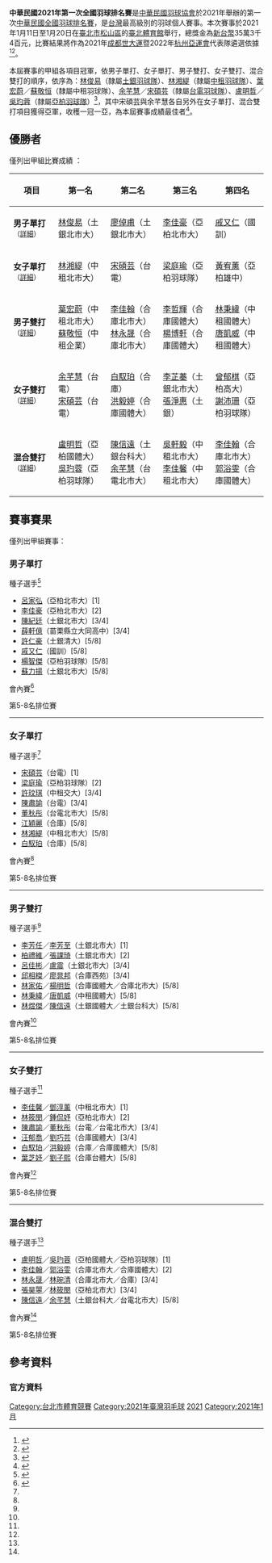 {{noteTA|G1=Badminton}}
{{infobox badminton event
|name           = 中華民國2021年第一次全國羽球排名賽
|image          = 
|size           = 
|caption        = 
|dates          = 2021年1月11日－1月20日
|number_edition = 
|level          = 
|prize_money    = NT$ 353,400
|location       = {{ROC}}[[臺北市|臺北市]][[松山區_(臺灣)|松山區]]
|venue          = [[臺北體育館|臺北體育館]]
|MS             = [[林俊易|林俊易]]
|WS             = [[林湘緹|林湘緹]]
|MD1            = [[葉宏蔚|葉宏蔚]]
|MD2            = [[蘇敬恒_(羽毛球運動員)|蘇敬恒]]
|WD1            = [[余芊慧|余芊慧]]
|WD2            = [[宋碩芸|宋碩芸]]
|XD1            = [[盧明哲|盧明哲]]
|XD2            = [[吳玓蓉|吳玓蓉]]
|previous       = 中華民國109年第2次全國羽球排名賽
|next           = 中華民國110年第2次全國羽球排名賽
}}
'''中華民國2021年第一次全國羽球排名賽'''是[[中華民國羽球協會|中華民國羽球協會]]於2021年舉辦的第一次[[中華民國全國羽球排名賽|中華民國全國羽球排名賽]]，是[[台灣|台灣]]最高級別的羽球個人賽事。本次賽事於2021年1月11日至1月20日在[[臺北市|臺北市]][[松山區_(臺灣)|松山區]]的[[臺北體育館|臺北體育館]]舉行，總獎金為[[新台幣|新台幣]]35萬3千4百元，比賽結果將作為2021年[[成都世大運|成都世大運]]暨2022年[[杭州亞運會|杭州亞運會]]代表隊遴選依據<ref group="官方" name="regulation">{{Cite web|title=2021年第一次全國羽球排名賽競賽規程|url=http://www.ctb.org.tw/upload/files/02_20217年第一次全國羽球排名賽-競賽規程_1229修正(1).doc|publisher=中華民國羽球協會|format=DOC|date=2020-12-29|accessdate=2021-01-07|language=zh|archiveurl=https://web.archive.org/web/20210107145405/http://www.ctb.org.tw/upload/files/02_2021%E5%B9%B4%E7%AC%AC%E4%B8%80%E6%AC%A1%E5%85%A8%E5%9C%8B%E7%BE%BD%E7%90%83%E6%8E%92%E5%90%8D%E8%B3%BD-%E7%AB%B6%E8%B3%BD%E8%A6%8F%E7%A8%8B_1229%E4%BF%AE%E6%AD%A3%281%29.doc|archivedate=2021-01-07|deadurl=no}}</ref><ref>{{cite news|title=羽球／全國排名賽今日開戰　防疫不開放進場|url=https://www.nownews.com/news/5161589|newspaper=[[NOWnews今日新聞|NOWnews今日新聞]]|date=2021-01-11|accessdate=2021-01-12|language=zh|archive-date=2021-01-27|archive-url=https://web.archive.org/web/20210127063311/https://www.nownews.com/news/5161589|dead-url=no}}</ref>。

本屆賽事的甲組各項目冠軍，依男子單打、女子單打、男子雙打、女子雙打、混合雙打的順序，依序為：[[林俊易|林俊易]]（隸屬[[土銀羽球隊|土銀羽球隊]]）、[[林湘緹|林湘緹]]（隸屬[[中租羽球隊|中租羽球隊]]）、[[葉宏蔚|葉宏蔚]]／[[蘇敬恒_(羽毛球運動員)|蘇敬恒]]（隸屬中租羽球隊）、[[余芊慧|余芊慧]]／[[宋碩芸|宋碩芸]]（隸屬[[台電羽球隊|台電羽球隊]]）、[[盧明哲|盧明哲]]／[[吳玓蓉|吳玓蓉]]（隸屬[[亞柏羽球隊|亞柏羽球隊]]）<ref>{{cite news|title=羽球 》與齊麟說好一起奪冠 「蘇葉配」搭檔三週奪排名賽男雙冠軍|url=https://tw.sports.yahoo.com/news/羽球-與齊麟說好一起奪冠-蘇葉配搭檔三週奪排名賽男雙冠軍-130924269.html|publisher=達克運動|website=[[Yahoo奇摩新聞|Yahoo奇摩新聞]]|date=2021-01-17|accessdate=2021-01-17|language=zh|archive-date=2021-01-17|archive-url=https://web.archive.org/web/20210117142012/https://tw.sports.yahoo.com/news/%E7%BE%BD%E7%90%83-%E8%88%87%E9%BD%8A%E9%BA%9F%E8%AA%AA%E5%A5%BD%E4%B8%80%E8%B5%B7%E5%A5%AA%E5%86%A0-%E8%98%87%E8%91%89%E9%85%8D%E6%90%AD%E6%AA%94%E4%B8%89%E9%80%B1%E5%A5%AA%E6%8E%92%E5%90%8D%E8%B3%BD%E7%94%B7%E9%9B%99%E5%86%A0%E8%BB%8D-130924269.html|dead-url=no}}</ref>，其中宋碩芸與余芊慧各自另外在女子單打、混合雙打項目獲得亞軍，收穫一冠一亞，為本屆賽事成績最佳者<ref>{{cite news|title=羽球》台電宋碩芸／余芊慧生涯首搭　排名賽意外女甲雙封后|url=https://www.ltsports.com.tw/article/143244|newspaper=[[麗台運動報|麗台運動報]]|date=2021-01-18|accessdate=2021-01-21|language=zh|archive-date=2021-01-21|archive-url=https://web.archive.org/web/20210121014044/https://www.ltsports.com.tw/article/143244|dead-url=no}}</ref>。

== 優勝者 ==
僅列出甲組比賽成績<!-- <ref name="results">{{zh-tw}}{{cite web|title=|url=|publisher=中華民國羽球協會|date=}}</ref> -->：
{| class=wikitable style="font-size:small"
!width="150"|項目
!width="180"|第一名
!width="180"|第二名
!width="180"|第三名
!width="180"|第四名
|-
| '''男子單打'''<small>（[[#男子單打|詳細]]）</small>
|[[林俊易|林俊易]]（土銀北市大）
|[[廖倬甫|廖倬甫]]（土銀北市大）
|[[李佳豪|李佳豪]]（亞柏北市大）
|[[戚又仁|戚又仁]]（國訓）
|-
| '''女子單打'''<small>（[[#女子單打|詳細]]）</small>
|[[林湘緹|林湘緹]]（中租北市大）
|[[宋碩芸|宋碩芸]]（台電）
|[[梁庭瑜|梁庭瑜]]（亞柏羽球隊）
|[[黃宥薰|黃宥薰]]（亞柏雄中）
|-
| '''男子雙打'''<small>（[[#男子雙打|詳細]]）</small>
|[[葉宏蔚|葉宏蔚]]（中租北市大）<br>[[蘇敬恒_(羽毛球運動員)|蘇敬恒]]（中租企業）
|[[李佳翰|李佳翰]]（合庫北市大）<br>[[林永晟|林永晟]]（合庫北市大）
|[[李哲輝|李哲輝]]（合庫國體大）<br>[[楊博軒|楊博軒]]（合庫國體大）
|[[林秉緯|林秉緯]]（中租國體大）<br>[[唐凱威|唐凱威]]（中租國體大）
|-
| '''女子雙打'''<small>（[[#女子雙打|詳細]]）</small>
|[[余芊慧|余芊慧]]（台電）<br>[[宋碩芸|宋碩芸]]（台電）
|[[白馭珀|白馭珀]]（合庫）<br>[[洪毅婷|洪毅婷]]（合庫國體大）
|[[李芷蓁|李芷蓁]]（土銀北市大）<br>[[張淨惠|張淨惠]]（土銀）
|[[曾郁棋|曾郁棋]]（亞柏高大）<br>[[謝沛珊|謝沛珊]]（亞柏羽球隊）
|-
| '''混合雙打'''<small>（[[#混合雙打|詳細]]）</small>
|[[盧明哲|盧明哲]]（亞柏國體大）<br>[[吳玓蓉|吳玓蓉]]（亞柏羽球隊）
|[[陳信遠|陳信遠]]（土銀台科大）<br>[[余芊慧|余芊慧]]（台電北市大）
|[[吳軒毅|吳軒毅]]（中租北市大）<br>[[李佳馨|李佳馨]]（中租北市大）
|[[李佳翰|李佳翰]]（合庫北市大）<br>[[郭浴雯|郭浴雯]]（合庫國體大）
|}

== 賽事賽果 ==
僅列出甲組賽事：
=== 男子單打 ===
;種子選手<ref group="官方" name="Draw">{{Cite web|title=2021年第一次全國羽球排名賽賽程公告|url=http://www.ctb.org.tw/upload/files/2021年第一次全國羽球排名賽_賽程表_抽籤公告版(1).xlsx|date=2020-12-24|accessdate=2021-01-07|format=XLSX|publisher=中華民國羽球協會|language=zh|archiveurl=https://web.archive.org/web/20210107150718/http://www.ctb.org.tw/upload/files/2021%E5%B9%B4%E7%AC%AC%E4%B8%80%E6%AC%A1%E5%85%A8%E5%9C%8B%E7%BE%BD%E7%90%83%E6%8E%92%E5%90%8D%E8%B3%BD_%E8%B3%BD%E7%A8%8B%E8%A1%A8_%E6%8A%BD%E7%B1%A4%E5%85%AC%E5%91%8A%E7%89%88%281%29.xlsx|archivedate=2021-01-07|deadurl=no}}</ref>
{{colbegin}}
* [[呂家弘|呂家弘]]（亞柏北市大）[1]
* [[李佳豪|李佳豪]]（亞柏北市大）[2]
* [[陳紀廷|陳紀廷]]（土銀北市大）[3/4]
* [[薛軒億|薛軒億]]（苗栗縣立大同高中）[3/4]
* [[許仁豪|許仁豪]]（土銀清大）[5/8]
* [[戚又仁|戚又仁]]（國訓）[5/8]
* [[楊智傑|楊智傑]]（亞柏羽球隊）[5/8]
* [[蘇力揚|蘇力揚]]（土銀北市大）[5/8]
{{colend}}

;會內賽<ref group="官方" name="result">{{cite web|title=2021年第一次全國羽球排名賽成績紀錄|url=http://www.ctb.org.tw/upload/files/2021年第一次全國羽球排名賽_賽程表_成績紀錄_0120.xlsx|publisher=中華民國羽球協會|date=2021-01-20|accessdate=2020-01-21|language=zh|archive-date=2021-01-21|archive-url=https://web.archive.org/web/20210121014436/http://www.ctb.org.tw/upload/files/2021%E5%B9%B4%E7%AC%AC%E4%B8%80%E6%AC%A1%E5%85%A8%E5%9C%8B%E7%BE%BD%E7%90%83%E6%8E%92%E5%90%8D%E8%B3%BD_%E8%B3%BD%E7%A8%8B%E8%A1%A8_%E6%88%90%E7%B8%BE%E7%B4%80%E9%8C%84_0120.xlsx|dead-url=no}}</ref>
{{16TeamBracket-Compact-Tennis3-with 3rd
| team-width=150
| score-width=10
| RD1=首輪
| RD2=次圈
| RD3=準決賽
| RD4=決賽

| RD1-seed01=1
| RD1-team01=[[呂家弘|呂家弘]]<br>（亞柏北市大）
| RD1-score01-1=18
| RD1-score01-2=17
| RD1-score01-3=
| RD1-seed02=Q1
| RD1-team02='''[[劉韋奇|劉韋奇]]'''<br>（亞柏羽球隊）
| RD1-score02-1='''21
| RD1-score02-2='''21
| RD1-score02-3=

| RD1-seed03=5/8
| RD1-team03=[[許仁豪|許仁豪]]<br>（土銀清大）
| RD1-score03-1=11
| RD1-score03-2='''22
| RD1-score03-3=7
| RD1-seed04=Q2
| RD1-team04='''[[林俊易|林俊易]]'''<br>（土銀北市大）
| RD1-score04-1='''21
| RD1-score04-2=20
| RD1-score04-3='''21

| RD1-seed05=3/4
| RD1-team05=[[陳紀廷|陳紀廷]]（{{abbr|退|棄權}}）<br>（土銀北市大）
| RD1-score05-1=
| RD1-score05-2=
| RD1-score05-3=
| RD1-seed06=Q3
| RD1-team06='''[[林祐賢|林祐賢]]'''<br>（土銀德明）
| RD1-score06-1=
| RD1-score06-2=
| RD1-score06-3=

| RD1-seed07=5/8
| RD1-team07='''[[戚又仁|戚又仁]]'''<br>（國訓）
| RD1-score07-1='''21
| RD1-score07-2='''21
| RD1-score07-3=
| RD1-seed08=Q4
| RD1-team08=[[郭冠麟|郭冠麟]]<br>（亞柏雄中）
| RD1-score08-1=13
| RD1-score08-2=18
| RD1-score08-3=

| RD1-seed09=Q5
| RD1-team09=[[黃品銜|黃品銜]]<br>（合庫國體大）
| RD1-score09-1='''21
| RD1-score09-2=16
| RD1-score09-3=18
| RD1-seed10=5/8
| RD1-team10='''[[楊智傑|楊智傑]]'''<br>（亞柏羽球隊）
| RD1-score10-1=7
| RD1-score10-2='''21
| RD1-score10-3='''21

| RD1-seed11=Q6
| RD1-team11='''[[廖倬甫|廖倬甫]]'''<br>（土銀北市大）
| RD1-score11-1='''21
| RD1-score11-2='''21
| RD1-score11-3=
| RD1-seed12=3/4
| RD1-team12=[[薛軒億|薛軒億]]<br>（苗栗縣立大同高中）
| RD1-score12-1=17
| RD1-score12-2=19
| RD1-score12-3=

| RD1-seed13=Q7
| RD1-team13=[[陳彥準|陳彥準]]<br>（北市大）
| RD1-score13-1='''21
| RD1-score13-2=8
| RD1-score13-3=18
| RD1-seed14=5/8
| RD1-team14='''[[蘇力揚|蘇力揚]]'''<br>（土銀北市大）
| RD1-score14-1=19
| RD1-score14-2='''21
| RD1-score14-3='''21

| RD1-seed15=Q8
| RD1-team15=[[黃郁豈|黃郁豈]]<br>（合庫松高）
| RD1-score15-1=17
| RD1-score15-2=19
| RD1-score15-3=
| RD1-seed16=2
| RD1-team16='''[[李佳豪|李佳豪]]'''<br>（亞柏北市大）
| RD1-score16-1='''21
| RD1-score16-2='''21
| RD1-score16-3=

| RD2-seed01=Q1
| RD2-team01=劉韋奇<br>（亞柏羽球隊）
| RD2-score01-1=14
| RD2-score01-2='''21
| RD2-score01-3=13
| RD2-seed02=Q2
| RD2-team02='''林俊易'''<br>（土銀北市大）
| RD2-score02-1='''21
| RD2-score02-2=19
| RD2-score02-3='''21

| RD2-seed03=Q3
| RD2-team03=林祐賢<br>（土銀德明）
| RD2-score03-1=16
| RD2-score03-2=2
| RD2-score03-3=
| RD2-seed04=5/8
| RD2-team04='''戚又仁'''<br>（國訓）
| RD2-score04-1='''21
| RD2-score04-2='''21
| RD2-score04-3=

| RD2-seed05=5/8
| RD2-team05=楊智傑<br>（亞柏羽球隊）
| RD2-score05-1=12
| RD2-score05-2='''21
| RD2-score05-3=14
| RD2-seed06=Q6
| RD2-team06='''廖倬甫'''<br>（土銀北市大）
| RD2-score06-1=''21
| RD2-score06-2=13
| RD2-score06-3='''21

| RD2-seed07=5/8
| RD2-team07=蘇力揚<br>（土銀北市大）
| RD2-score07-1=14
| RD2-score07-2=17
| RD2-score07-3=
| RD2-seed08=2
| RD2-team08='''李佳豪'''<br>（亞柏北市大）
| RD2-score08-1='''21
| RD2-score08-2='''21
| RD2-score08-3=

| RD3-seed01=Q2
| RD3-team01='''林俊易'''<br>（土銀北市大）
| RD3-score01-1='''21
| RD3-score01-2='''21
| RD3-score01-3=
| RD3-seed02=5/8
| RD3-team02=戚又仁<br>（國訓）
| RD3-score02-1=13
| RD3-score02-2=16
| RD3-score02-3=

| RD3-seed03=Q6
| RD3-team03='''廖倬甫'''<br>（土銀北市大）
| RD3-score03-1=12
| RD3-score03-2='''21
| RD3-score03-3='''21
| RD3-seed04=2
| RD3-team04=李佳豪<br>（亞柏北市大）
| RD3-score04-1='''21
| RD3-score04-2=17
| RD3-score04-3=12

| RD4-seed01=Q2
| RD4-team01='''林俊易'''<br>（土銀北市大）
| RD4-score01-1=15
| RD4-score01-2='''21
| RD4-score01-3='''21
| RD4-seed02=Q6
| RD4-team02=廖倬甫<br>（土銀北市大）
| RD4-score02-1='''21
| RD4-score02-2=18
| RD4-score02-3=18

| RD4-seed03=5/8
| RD4-team03=戚又仁<br>（國訓）
| RD4-score03-1=17
| RD4-score03-2=19
| RD4-score03-3=
| RD4-seed04=2
| RD4-team04='''李佳豪'''<br>（亞柏北市大）
| RD4-score04-1='''21
| RD4-score04-2='''21
| RD4-score04-3=
}}

;第5-8名排位賽
{{4TeamBracket-Tennis3-with third
| team-width=150
| score-width=10
| RD1='''第5-8名
| RD2='''第5-6名
| 3rd='''第7-8名

| RD1-seed1=Q1
| RD1-team1='''[[劉韋奇|劉韋奇]]'''<br>（亞柏羽球隊）
| RD1-score1-1='''21
| RD1-score1-2='''22
| RD1-score1-3=
| RD1-seed2=Q3
| RD1-team2=[[林祐賢|林祐賢]]<br>（土銀德明）
| RD1-score2-1=19
| RD1-score2-2=20
| RD1-score2-3=

| RD1-seed3=5/8
| RD1-team3=[[楊智傑|楊智傑]]<br>（亞柏羽球隊）
| RD1-score3-1=15
| RD1-score3-2=22
| RD1-score3-3=
| RD1-seed4=5/8
| RD1-team4='''[[蘇力揚|蘇力揚]]'''<br>（土銀北市大）
| RD1-score4-1='''21
| RD1-score4-2='''24
| RD1-score4-3=

| RD2-seed1=Q1
| RD2-team1=劉韋奇<br>（亞柏羽球隊）
| RD2-score1-1=16
| RD2-score1-2='''21
| RD2-score1-3=11
| RD2-seed2=5/8
| RD2-team2='''蘇力揚'''<br>（土銀北市大）
| RD2-score2-1='''21
| RD2-score2-2=19
| RD2-score2-3='''21

| 3rd-seed1=Q3
| 3rd-team1=林祐賢（{{abbr|退|棄權}}）<br>（土銀德明）
| 3rd-score1-1=
| 3rd-score1-2=
| 3rd-score1-3=
| 3rd-seed2=5/8
| 3rd-team2='''楊智傑'''<br>（亞柏羽球隊）
| 3rd-score2-1=
| 3rd-score2-2=
| 3rd-score2-3=
}}
----

=== 女子單打 ===
;種子選手<ref group="官方" name="Draw"/>
{{colbegin}}
* [[宋碩芸|宋碩芸]]（台電）[1]
* [[梁庭瑜|梁庭瑜]]（亞柏羽球隊）[2]
* [[許玟琪|許玟琪]]（中租交大）[3/4]
* [[陳肅諭|陳肅諭]]（台電）[3/4]
* [[董秋彤|董秋彤]]（台電北市大）[5/8]
* [[江穎麗|江穎麗]]（合庫）[5/8]
* [[林湘緹|林湘緹]]（中租北市大）[5/8]
* [[白馭珀|白馭珀]]（合庫）[5/8]
{{colend}}

;會內賽<ref group="官方" name="result"/>
{{16TeamBracket-Compact-Tennis3-with 3rd
| team-width=150
| score-width=10
| RD1=首輪
| RD2=次圈
| RD3=準決賽
| RD4=決賽

| RD1-seed01=1
| RD1-team01='''[[宋碩芸|宋碩芸]]'''<br>（台電）
| RD1-score01-1='''21
| RD1-score01-2='''21
| RD1-score01-3=
| RD1-seed02=Q1
| RD1-team02=[[黃瀞平|黃瀞平]]<br>（中租大同）
| RD1-score02-1=12
| RD1-score02-2=12
| RD1-score02-3=

| RD1-seed03=5/8
| RD1-team03='''[[董秋彤|董秋彤]]'''<br>（台電北市大）
| RD1-score03-1='''21
| RD1-score03-2='''21
| RD1-score03-3=
| RD1-seed04=Q2
| RD1-team04=[[林盈君|林盈君]]<br>（合庫台師大）
| RD1-score04-1=17
| RD1-score04-2=16
| RD1-score04-3=

| RD1-seed05=3/4
| RD1-team05=[[許玟琪|許玟琪]]<br>（中租交大）
| RD1-score05-1=10
| RD1-score05-2=6
| RD1-score05-3=
| RD1-seed06=Q3
| RD1-team06='''[[黃宥薰|黃宥薰]]'''<br>（亞柏雄中）
| RD1-score06-1='''21
| RD1-score06-2='''21
| RD1-score06-3=

| RD1-seed07=5/8
| RD1-team07=[[江穎麗|江穎麗]]<br>（合庫）
| RD1-score07-1=17
| RD1-score07-2='''21
| RD1-score07-3=11
| RD1-seed08=Q4
| RD1-team08='''[[林思雲|林思雲]]'''<br>（亞柏高大）
| RD1-score08-1='''21
| RD1-score08-2=18
| RD1-score08-3='''21

| RD1-seed09=Q5
| RD1-team09=[[蔡欣蓓|蔡欣蓓]]<br>（亞柏北市大）
| RD1-score09-1=5
| RD1-score09-2=19
| RD1-score09-3=
| RD1-seed10=5/8
| RD1-team10='''[[林湘緹|林湘緹]]'''<br>（中租北市大）
| RD1-score10-1='''21
| RD1-score10-2='''21
| RD1-score10-3=

| RD1-seed11=Q6
| RD1-team11=[[楊育綺|楊育綺]]<br>（亞柏北市大）
| RD1-score11-1='''21
| RD1-score11-2=19
| RD1-score11-3='''21
| RD1-seed12=3/4
| RD1-team12=[[陳肅諭|陳肅諭]]<br>（台電）
| RD1-score12-1=18
| RD1-score12-2='''21
| RD1-score12-3=14

| RD1-seed13=Q7
| RD1-team13='''[[洪恩慈|洪恩慈]]'''<br>（亞柏北市大）
| RD1-score13-1='''21
| RD1-score13-2='''21
| RD1-score13-3=
| RD1-seed14=5/8
| RD1-team14=[[白馭珀|白馭珀]]<br>（合庫）
| RD1-score14-1=16
| RD1-score14-2=13
| RD1-score14-3=

| RD1-seed15=Q8
| RD1-team15=[[彭莉庭|彭莉庭]]<br>（台電）
| RD1-score15-1=11
| RD1-score15-2='''21
| RD1-score15-3=15
| RD1-seed16=2
| RD1-team16='''[[梁庭瑜|梁庭瑜]]'''<br>（亞柏羽球隊）
| RD1-score16-1='''21
| RD1-score16-2=17
| RD1-score16-3='''21

| RD2-seed01=1
| RD2-team01='''宋碩芸'''<br>（台電）
| RD2-score01-1='''21
| RD2-score01-2='''21
| RD2-score01-3=
| RD2-seed02=5/8
| RD2-team02=董秋彤<br>（台電北市大）
| RD2-score02-1=14
| RD2-score02-2=17
| RD2-score02-3=

| RD2-seed03=Q3
| RD2-team03='''黃宥薰'''<br>（亞柏雄中）
| RD2-score03-1='''21
| RD2-score03-2='''21
| RD2-score03-3=
| RD2-seed04=Q4
| RD2-team04=林思雲<br>（亞柏高大）
| RD2-score04-1=10
| RD2-score04-2=19
| RD2-score04-3=

| RD2-seed05=5/8
| RD2-team05='''林湘緹'''<br>（中租北市大）
| RD2-score05-1='''21
| RD2-score05-2='''21
| RD2-score05-3=
| RD2-seed06=Q6
| RD2-team06=楊育綺<br>（亞柏北市大）
| RD2-score06-1=11
| RD2-score06-2=16
| RD2-score06-3=

| RD2-seed07=Q7
| RD2-team07=洪恩慈<br>（亞柏北市大）
| RD2-score07-1='''21
| RD2-score07-2=18
| RD2-score07-3=22
| RD2-seed08=2
| RD2-team08='''梁庭瑜'''<br>（亞柏羽球隊）
| RD2-score08-1=16
| RD2-score08-2='''21
| RD2-score08-3='''24

| RD3-seed01=1
| RD3-team01='''宋碩芸'''<br>（台電）
| RD3-score01-1='''22
| RD3-score01-2='''21
| RD3-score01-3=
| RD3-seed02=Q3
| RD3-team02=黃宥薰<br>（亞柏雄中）
| RD3-score02-1=20
| RD3-score02-2=11
| RD3-score02-3=

| RD3-seed03=5/8
| RD3-team03='''林湘緹'''<br>（中租北市大）
| RD3-score03-1='''21
| RD3-score03-2='''21
| RD3-score03-3=
| RD3-seed04=2
| RD3-team04=梁庭瑜<br>（亞柏羽球隊）
| RD3-score04-1=15
| RD3-score04-2=14
| RD3-score04-3=

| RD4-seed01=1
| RD4-team01=宋碩芸<br>（台電）
| RD4-score01-1=13
| RD4-score01-2=15
| RD4-score01-3=
| RD4-seed02=5/8
| RD4-team02='''林湘緹'''<br>（中租北市大）
| RD4-score02-1='''21
| RD4-score02-2='''21
| RD4-score02-3=

| RD4-seed03=Q3
| RD4-team03=黃宥薰<br>（亞柏雄中）
| RD4-score03-1='''22
| RD4-score03-2=12
| RD4-score03-3=13
| RD4-seed04=2
| RD4-team04='''梁庭瑜'''<br>（亞柏羽球隊）
| RD4-score04-1=20
| RD4-score04-2='''21
| RD4-score04-3='''21
}}

;第5-8名排位賽
{{4TeamBracket-Tennis3-with third
| team-width=150
| score-width=10
| RD1='''第5-8名
| RD2='''第5-6名
| 3rd='''第7-8名

| RD1-seed1=5/8
| RD1-team1=[[董秋彤|董秋彤]]<br>（台電北市大）
| RD1-score1-1=20
| RD1-score1-2=20
| RD1-score1-3=
| RD1-seed2=Q4
| RD1-team2='''[[林思雲|林思雲]]'''<br>（亞柏高大）
| RD1-score2-1='''22
| RD1-score2-2='''22
| RD1-score2-3=

| RD1-seed3=Q6
| RD1-team3=[[楊育綺|楊育綺]]<br>（亞柏北市大）
| RD1-score3-1=17
| RD1-score3-2=14
| RD1-score3-3=
| RD1-seed4=Q7
| RD1-team4='''[[洪恩慈|洪恩慈]]'''<br>（亞柏北市大）
| RD1-score4-1='''21
| RD1-score4-2='''21
| RD1-score4-3=

| RD2-seed1=Q4
| RD2-team1=林思雲<br>（亞柏高大）
| RD2-score1-1=18
| RD2-score1-2=15
| RD2-score1-3=
| RD2-seed2=Q7
| RD2-team2='''洪恩慈'''<br>（亞柏北市大）
| RD2-score2-1='''21
| RD2-score2-2='''21
| RD2-score2-3=

| 3rd-seed1=5/8
| 3rd-team1=董秋彤<br>（台電北市大）
| 3rd-score1-1=18
| 3rd-score1-2='''21
| 3rd-score1-3=15
| 3rd-seed2=Q6
| 3rd-team2='''楊育綺'''<br>（亞柏北市大）
| 3rd-score2-1='''21
| 3rd-score2-2=14
| 3rd-score2-3='''21
}}
----

=== 男子雙打 ===
;種子選手<ref group="官方" name="Draw"/>
{{colbegin}}
* [[李芳任|李芳任]]／[[李芳至|李芳至]]（土銀北市大）[1]
* [[柏禮維|柏禮維]]／[[張課琦|張課琦]]（土銀北市大）[2]
* [[呂佳彬|呂佳彬]]／[[盧震_(羽毛球運動員)|盧震]]（土銀北市大）[3/4]
* [[邱相榤|邱相榤]]／[[廖晁邦|廖晁邦]]（合庫西苑）[3/4]
* [[林家佑|林家佑]]／[[楊明哲|楊明哲]]（合庫國體大／合庫北市大）[5/8]
* [[林秉緯|林秉緯]]／[[唐凱威|唐凱威]]（中租國體大）[5/8]
* [[林煜傑|林煜傑]]／[[陳信遠|陳信遠]]（土銀國體大／土銀台科大）[5/8]
{{colend}}

;會內賽<ref group="官方" name="result"/>
{{16TeamBracket-Compact-Tennis3-with 3rd
| team-width=150
| score-width=10
| RD1=首輪
| RD2=次圈
| RD3=準決賽
| RD4=決賽

| RD1-seed01=1
| RD1-team01='''[[李芳任|李芳任]]／[[李芳至|李芳至]]'''<br>（土銀北市大）
| RD1-score01-1='''21
| RD1-score01-2='''21
| RD1-score01-3=
| RD1-seed02=Q1
| RD1-team02=[[王子傑_(羽毛球運動員)|王子傑]]／[[蘇柏瑋|蘇柏瑋]]<br>（合庫台體大）／<br>（合庫台科大）
| RD1-score02-1=16
| RD1-score02-2=10
| RD1-score02-3=

| RD1-seed03=Q2
| RD1-team03=[[吳冠勳|吳冠勳]]／[[魏俊緯|魏俊緯]]<br>（中租北市大）
| RD1-score03-1=19
| RD1-score03-2=19
| RD1-score03-3=
| RD1-seed04=Q3
| RD1-team04='''[[李哲輝|李哲輝]]／[[楊博軒|楊博軒]]'''<br>（合庫國體大）
| RD1-score04-1='''21
| RD1-score04-2='''21
| RD1-score04-3=

| RD1-seed05=3/4
| RD1-team05='''[[呂佳彬|呂佳彬]]／[[盧震_(羽毛球運動員)|盧震]]'''<br>（土銀北市大）
| RD1-score05-1='''21
| RD1-score05-2='''21
| RD1-score05-3=
| RD1-seed06=Q4
| RD1-team06=[[梁睿緯|梁睿緯]]／[[許仁豪|許仁豪]]<br>（土銀能仁）／<br>（土銀清大）
| RD1-score06-1=14
| RD1-score06-2=17
| RD1-score06-3=

| RD1-seed07=5/8
| RD1-team07=[[林家佑|林家佑]]／[[楊明哲|楊明哲]]<br>（合庫國體大）／<br>（合庫北市大）
| RD1-score07-1=17
| RD1-score07-2=19
| RD1-score07-3=
| RD1-seed08=Q5
| RD1-team08='''[[李佳翰|李佳翰]]／[[林永晟|林永晟]]'''<br>（合庫北市大）
| RD1-score08-1='''21
| RD1-score08-2='''21
| RD1-score08-3=

| RD1-seed09=Q6
| RD1-team09=[[廖敏竣|廖敏竣]]／[[盧明哲|盧明哲]]<br>（亞柏羽球隊）／<br>（亞柏國體大）
| RD1-score09-1=8
| RD1-score09-2='''22
| RD1-score09-3=19
| RD1-seed10=5/8
| RD1-team10='''[[林秉緯|林秉緯]]／[[唐凱威|唐凱威]]'''<br>（中租國體大）
| RD1-score10-1='''21
| RD1-score10-2=20
| RD1-score10-3='''21

| RD1-seed11=Q7
| RD1-team11='''[[洪梓瑋|洪梓瑋]]／[[曾敏豪|曾敏豪]]'''<br>（亞柏北市大）／<br>（亞柏羽球隊）
| RD1-score11-1=17
| RD1-score11-2='''23
| RD1-score11-3='''21
| RD1-seed12=3/4
| RD1-team12=[[邱相榤|邱相榤]]／[[廖晁邦|廖晁邦]]<br>（合庫西苑）
| RD1-score12-1='''21
| RD1-score12-2=21
| RD1-score12-3=9

| RD1-seed13=Q8
| RD1-team13='''[[葉宏蔚|葉宏蔚]]／[[蘇敬恒_(羽毛球運動員)|蘇敬恒]]'''<br>（中租北市大）／<br>（中租企業）
| RD1-score13-1=16
| RD1-score13-2='''21
| RD1-score13-3='''21
| RD1-seed14=5/8
| RD1-team14=[[林煜傑|林煜傑]]／[[陳信遠|陳信遠]]<br>（土銀國體大）／<br>（土銀台科大）
| RD1-score14-1='''21
| RD1-score14-2=18
| RD1-score14-3=11

| RD1-seed15=Q9
| RD1-team15=[[張昊曌|張昊曌]]／[[蕭敦誠|蕭敦誠]]<br>（亞柏北市大）／<br>（亞柏國體大）
| RD1-score15-1=11
| RD1-score15-2=13
| RD1-score15-3=
| RD1-seed16=2
| RD1-team16='''[[柏禮維|柏禮維]]／[[張課琦|張課琦]]'''<br>（土銀北市大）
| RD1-score16-1='''21
| RD1-score16-2='''21
| RD1-score16-3=

| RD2-seed01=1
| RD2-team01=李芳任／李芳至<br>（土銀北市大）
| RD2-score01-1=14
| RD2-score01-2='''21
| RD2-score01-3=16
| RD2-seed02=Q3
| RD2-team02='''李哲輝／楊博軒'''<br>（合庫國體大）
| RD2-score02-1='''21
| RD2-score02-2=18
| RD2-score02-3='''21

| RD2-seed03=3/4
| RD2-team03=呂佳彬／盧震<br>（土銀北市大）
| RD2-score03-1=15
| RD2-score03-2='''21
| RD2-score03-3=15
| RD2-seed04=Q5
| RD2-team04='''李佳翰／林永晟'''<br>（合庫北市大）
| RD2-score04-1='''21
| RD2-score04-2=15
| RD2-score04-3='''21

| RD2-seed05=5/8
| RD2-team05='''林秉緯／唐凱威'''<br>（中租國體大）
| RD2-score05-1='''21
| RD2-score05-2=19
| RD2-score05-3='''21
| RD2-seed06=Q7
| RD2-team06=洪梓瑋／曾敏豪<br>（亞柏北市大）／<br>（亞柏羽球隊）
| RD2-score06-1=15
| RD2-score06-2='''21
| RD2-score06-3=18

| RD2-seed07=Q8
| RD2-team07='''葉宏蔚／蘇敬恒'''<br>（中租北市大）／<br>（中租企業）
| RD2-score07-1='''21
| RD2-score07-2='''21
| RD2-score07-3=
| RD2-seed08=2
| RD2-team08=柏禮維／張課琦<br>（土銀北市大）
| RD2-score08-1=13
| RD2-score08-2=17
| RD2-score08-3=

| RD3-seed01=Q3
| RD3-team01=李哲輝／楊博軒<br>（合庫國體大）
| RD3-score01-1=18
| RD3-score01-2=19
| RD3-score01-3=
| RD3-seed02=Q5
| RD3-team02='''李佳翰／林永晟'''<br>（合庫北市大）
| RD3-score02-1='''21
| RD3-score02-2='''21
| RD3-score02-3=

| RD3-seed03=5/8
| RD3-team03=林秉緯／唐凱威<br>（中租國體大）
| RD3-score03-1=18
| RD3-score03-2=15
| RD3-score03-3=
| RD3-seed04=Q8
| RD3-team04='''葉宏蔚／蘇敬恒'''<br>（中租北市大）／<br>（中租企業）
| RD3-score04-1='''21
| RD3-score04-2='''21
| RD3-score04-3=

| RD4-seed01=Q5
| RD4-team01=李佳翰／林永晟<br>（合庫北市大）
| RD4-score01-1=19
| RD4-score01-2=22
| RD4-score01-3=
| RD4-seed02=Q8
| RD4-team02='''葉宏蔚／蘇敬恒'''<br>（中租北市大）／<br>（中租企業）
| RD4-score02-1='''21
| RD4-score02-2='''24
| RD4-score02-3=

| RD4-seed03=Q3
| RD4-team03='''李哲輝／楊博軒'''<br>（合庫國體大）
| RD4-score03-1='''21
| RD4-score03-2='''22
| RD4-score03-3=
| RD4-seed04=5/8
| RD4-team04=林秉緯／唐凱威<br>（中租國體大）
| RD4-score04-1=17
| RD4-score04-2=20
| RD4-score04-3=
}}

;第5-8名排位賽
{{4TeamBracket-Tennis3-with third
| team-width=150
| score-width=10
| RD1='''第5-8名
| RD2='''第5-6名
| 3rd='''第7-8名

| RD1-seed1=1
| RD1-team1='''[[李芳任|李芳任]]／[[李芳至|李芳至]]'''<br>（土銀北市大）
| RD1-score1-1='''21
| RD1-score1-2=17
| RD1-score1-3='''21
| RD1-seed2=3/4
| RD1-team2=[[呂佳彬|呂佳彬]]／[[盧震_(羽毛球運動員)|盧震]]<br>（土銀北市大）
| RD1-score2-1=12
| RD1-score2-2='''21
| RD1-score2-3=12

| RD1-seed3=Q7
| RD1-team3=[[洪梓瑋|洪梓瑋]]／[[曾敏豪|曾敏豪]]<br>（亞柏北市大）／<br>（亞柏羽球隊）
| RD1-score3-1='''21
| RD1-score3-2=19
| RD1-score3-3=12
| RD1-seed4=2
| RD1-team4='''[[柏禮維|柏禮維]]／[[張課琦|張課琦]]'''<br>（土銀北市大）
| RD1-score4-1=16
| RD1-score4-2='''21
| RD1-score4-3='''21

| RD2-seed1=1
| RD2-team1=李芳任／李芳至<br>（土銀北市大）
| RD2-score1-1=12
| RD2-score1-2=20
| RD2-score1-3=
| RD2-seed2=2
| RD2-team2='''柏禮維／張課琦'''<br>（土銀北市大）
| RD2-score2-1='''21
| RD2-score2-2='''22
| RD2-score2-3=

| 3rd-seed1=3/4
| 3rd-team1='''呂佳彬／盧震'''<br>（土銀北市大）
| 3rd-score1-1='''21
| 3rd-score1-2='''21
| 3rd-score1-3=
| 3rd-seed2=Q7
| 3rd-team2=洪梓瑋／曾敏豪<br>（亞柏北市大）／<br>（亞柏羽球隊）
| 3rd-score2-1=17
| 3rd-score2-2=9
| 3rd-score2-3=
}}
----

=== 女子雙打 ===
;種子選手<ref group="官方" name="Draw"/>
{{colbegin}}
* [[李佳馨|李佳馨]]／[[鄧淳薰|鄧淳薰]]（中租北市大）[1]
* [[林筱閔|林筱閔]]／[[鍾侃妤|鍾侃妤]]（亞柏北市大）[2]
* [[陳肅諭|陳肅諭]]／[[董秋彤|董秋彤]]（台電／台電北市大）[3/4]
* [[汪郁喬|汪郁喬]]／[[劉巧芸|劉巧芸]]（合庫國體大）[3/4]
* [[白馭珀|白馭珀]]／[[洪毅婷|洪毅婷]]（合庫／合庫國體大）[5/8]
* [[葉芝妤|葉芝妤]]／[[劉子熙|劉子熙]]（合庫台體大）[5/8]
{{colend}}

;會內賽<ref group="官方" name="result"/>
{{16TeamBracket-Compact-Tennis3-with 3rd
| team-width=150
| score-width=10
| RD1=首輪
| RD2=次圈
| RD3=準決賽
| RD4=決賽

| RD1-seed01=1
| RD1-team01='''[[李佳馨|李佳馨]]／[[鄧淳薰|鄧淳薰]]'''<br>（中租北市大）
| RD1-score01-1='''21
| RD1-score01-2='''21
| RD1-score01-3=
| RD1-seed02=Q1
| RD1-team02=[[黃宥薰|黃宥薰]]／[[蔡欣蓓|蔡欣蓓]]<br>（亞柏雄中）／<br>（亞柏北市大）
| RD1-score02-1=13
| RD1-score02-2=13
| RD1-score02-3=

| RD1-seed03=Q2
| RD1-team03=[[吳玓蓉|吳玓蓉]]／[[程郁捷|程郁捷]]<br>（亞柏羽球隊）
| RD1-score03-1=13
| RD1-score03-2=17
| RD1-score03-3=
| RD1-seed04=Q3
| RD1-team04='''[[李芷蓁|李芷蓁]]／[[張淨惠|張淨惠]]'''<br>（土銀北市大）／<br>（土銀）
| RD1-score04-1='''21
| RD1-score04-2='''21
| RD1-score04-3=

| RD1-seed05=3/4
| RD1-team05='''[[陳肅諭|陳肅諭]]／[[董秋彤|董秋彤]]'''<br>（台電）／<br>（台電北市大）
| RD1-score05-1='''21
| RD1-score05-2='''21
| RD1-score05-3=
| RD1-seed06=Q4
| RD1-team06=[[郭晏綺|郭晏綺]]／[[葉思柔|葉思柔]]<br>（中租國體大）／<br>（國體大）
| RD1-score06-1=13
| RD1-score06-2=7
| RD1-score06-3=

| RD1-seed07=5/8
| RD1-team07='''[[白馭珀|白馭珀]]／[[洪毅婷|洪毅婷]]'''<br>（合庫）／<br>（合庫國體大）
| RD1-score07-1='''22
| RD1-score07-2='''21
| RD1-score07-3=
| RD1-seed08=Q5
| RD1-team08=[[王思敏|王思敏]]／[[江品悅|江品悅]]<br>（合庫國體大）／<br>（合庫北市大）
| RD1-score08-1=20
| RD1-score08-2=12
| RD1-score08-3=

| RD1-seed09=Q6
| RD1-team09='''[[洪恩慈|洪恩慈]]／[[梁庭瑜|梁庭瑜]]'''<br>（亞柏北市大）／<br>（亞柏羽球隊）
| RD1-score09-1='''21
| RD1-score09-2='''21
| RD1-score09-3=
| RD1-seed10=5/8
| RD1-team10=[[葉芝妤|葉芝妤]]／[[劉子熙|劉子熙]]<br>（合庫台體大）
| RD1-score10-1=12
| RD1-score10-2=12
| RD1-score10-3=

| RD1-seed11=Q7
| RD1-team11='''[[曾郁棋|曾郁棋]]／[[謝沛珊|謝沛珊]]'''<br>（亞柏高大）／<br>（亞柏羽球隊）
| RD1-score11-1=15
| RD1-score11-2='''21
| RD1-score11-3='''21
| RD1-seed12=3/4
| RD1-team12=[[汪郁喬|汪郁喬]]／[[劉巧芸|劉巧芸]]<br>（合庫國體大）
| RD1-score12-1='''21
| RD1-score12-2=19
| RD1-score12-3=18

| RD1-seed13=Q8
| RD1-team13='''[[余芊慧|余芊慧]]／[[宋碩芸|宋碩芸]]'''<br>（台電）
| RD1-score13-1='''21
| RD1-score13-2='''21
| RD1-score13-3=
| RD1-seed14=Q9
| RD1-team14=[[娥斯勒柏·達古拉外|娥斯勒柏·達古拉外]]<br>／[[楊宜薰|楊宜薰]]<br>（合庫國體大）
| RD1-score14-1=12
| RD1-score14-2=11
| RD1-score14-3=

| RD1-seed15=Q10
| RD1-team15=[[宋奕萱|宋奕萱]]／[[許尹鏸|許尹鏸]]<br>（亞柏雄中）
| RD1-score15-1=13
| RD1-score15-2=19
| RD1-score15-3=
| RD1-seed16=2
| RD1-team16='''[[林筱閔|林筱閔]]／[[鍾侃妤|鍾侃妤]]'''<br>（亞柏北市大）
| RD1-score16-1='''21
| RD1-score16-2='''21
| RD1-score16-3=

| RD2-seed01=1
| RD2-team01=李佳馨／鄧淳薰<br>（中租北市大）
| RD2-score01-1='''21
| RD2-score01-2=19
| RD2-score01-3=16
| RD2-seed02=Q3
| RD2-team02='''李芷蓁／張淨惠'''<br>（土銀北市大）／<br>（土銀）
| RD2-score02-1=10
| RD2-score02-2='''21
| RD2-score02-3='''21

| RD2-seed03=3/4
| RD2-team03=陳肅諭／董秋彤<br>（台電）／<br>（台電北市大）
| RD2-score03-1=8
| RD2-score03-2=11
| RD2-score03-3=
| RD2-seed04=5/8
| RD2-team04='''白馭珀／洪毅婷'''<br>（合庫）／<br>（合庫國體大）
| RD2-score04-1='''21
| RD2-score04-2='''21
| RD2-score04-3=

| RD2-seed05=Q6
| RD2-team05=洪恩慈／梁庭瑜<br>（亞柏北市大）／<br>（亞柏羽球隊）
| RD2-score05-1=13
| RD2-score05-2=12
| RD2-score05-3=
| RD2-seed06=Q7
| RD2-team06='''曾郁棋／謝沛珊'''<br>（亞柏高大）／<br>（亞柏羽球隊）
| RD2-score06-1='''21
| RD2-score06-2='''21
| RD2-score06-3=

| RD2-seed07=Q8
| RD2-team07='''余芊慧／宋碩芸'''<br>（台電）
| RD2-score07-1='''21
| RD2-score07-2='''21
| RD2-score07-3=
| RD2-seed08=2
| RD2-team08=林筱閔／鍾侃妤<br>（亞柏北市大）
| RD2-score08-1=14
| RD2-score08-2=14
| RD2-score08-3=

| RD3-seed01=Q3
| RD3-team01=李芷蓁／張淨惠<br>（土銀北市大）／<br>（土銀）
| RD3-score01-1=19
| RD3-score01-2='''21
| RD3-score01-3=12
| RD3-seed02=5/8
| RD3-team02='''白馭珀／洪毅婷'''<br>（合庫）／<br>（合庫國體大）
| RD3-score02-1='''21
| RD3-score02-2=13
| RD3-score02-3='''21

| RD3-seed03=Q7
| RD3-team03=曾郁棋／謝沛珊<br>（亞柏高大）／<br>（亞柏羽球隊）
| RD3-score03-1=16
| RD3-score03-2=17
| RD3-score03-3=
| RD3-seed04=Q8
| RD3-team04='''余芊慧／宋碩芸'''<br>（台電）
| RD3-score04-1='''21
| RD3-score04-2='''21
| RD3-score04-3=

| RD4-seed01=5/8
| RD4-team01=白馭珀／洪毅婷<br>（合庫）／<br>（合庫國體大）
| RD4-score01-1=15
| RD4-score01-2=8
| RD4-score01-3=
| RD4-seed02=Q8
| RD4-team02='''余芊慧／宋碩芸'''<br>（台電）
| RD4-score02-1='''21
| RD4-score02-2='''21
| RD4-score02-3=

| RD4-seed03=Q3
| RD4-team03='''李芷蓁／張淨惠'''<br>（土銀北市大）／<br>（土銀）
| RD4-score03-1=
| RD4-score03-2=
| RD4-score03-3=
| RD4-seed04=Q7
| RD4-team04=曾郁棋／謝沛珊（{{abbr|退|棄權}}）<br>（亞柏高大）／<br>（亞柏羽球隊）
| RD4-score04-1=
| RD4-score04-2=
| RD4-score04-3=
}}

;第5-8名排位賽
{{4TeamBracket-Tennis3-with third
| team-width=150
| score-width=10
| RD1='''第5-8名
| RD2='''第5-6名
| 3rd='''第7-8名

| RD1-seed1=1
| RD1-team1='''[[李佳馨|李佳馨]]／[[鄧淳薰|鄧淳薰]]'''<br>（中租北市大）
| RD1-score1-1='''21
| RD1-score1-2='''23
| RD1-score1-3=
| RD1-seed2=3/4
| RD1-team2=[[陳肅諭|陳肅諭]]／[[董秋彤|董秋彤]]<br>（台電）／<br>（台電北市大）
| RD1-score2-1=9
| RD1-score2-2=21
| RD1-score2-3=

| RD1-seed3=Q6
| RD1-team3=[[洪恩慈|洪恩慈]]／[[梁庭瑜|梁庭瑜]]<br>（亞柏北市大）／<br>（亞柏羽球隊）
| RD1-score3-1=15
| RD1-score3-2='''21
| RD1-score3-3=19
| RD1-seed4=2
| RD1-team4='''[[林筱閔|林筱閔]]／[[鍾侃妤|鍾侃妤]]'''<br>（亞柏北市大）
| RD1-score4-1='''21
| RD1-score4-2=16
| RD1-score4-3='''21

| RD2-seed1=1
| RD2-team1='''李佳馨／鄧淳薰'''<br>（中租北市大）
| RD2-score1-1=17
| RD2-score1-2='''21
| RD2-score1-3='''21
| RD2-seed2=2
| RD2-team2=林筱閔／鍾侃妤<br>（亞柏北市大）
| RD2-score2-1='''21
| RD2-score2-2=12
| RD2-score2-3=8

| 3rd-seed1=3/4
| 3rd-team1=陳肅諭／董秋彤<br>（台電）／<br>（台電北市大）
| 3rd-score1-1='''21
| 3rd-score1-2=12
| 3rd-score1-3=19
| 3rd-seed2=Q6
| 3rd-team2='''洪恩慈／梁庭瑜'''<br>（亞柏北市大）／<br>（亞柏羽球隊）
| 3rd-score2-1=11
| 3rd-score2-2='''21
| 3rd-score2-3='''21
}}
----

=== 混合雙打 ===
;種子選手<ref group="官方" name="Draw"/>
{{colbegin}}
* [[盧明哲|盧明哲]]／[[吳玓蓉|吳玓蓉]]（亞柏國體大／亞柏羽球隊）[1]
* [[李佳翰|李佳翰]]／[[郭浴雯|郭浴雯]]（合庫北市大／合庫國體大）[2]
* [[林永晟|林永晟]]／[[林琬清|林琬清]]（合庫北市大／合庫）[3/4]
* [[張昊曌|張昊曌]]／[[林筱閔|林筱閔]]（亞柏北市大）[3/4]
* [[陳信遠|陳信遠]]／[[余芊慧|余芊慧]]（土銀台科大／台電北市大）[5/8]
{{colend}}

;會內賽<ref group="官方" name="result"/>
{{16TeamBracket-Compact-Tennis3-with 3rd
| team-width=150
| score-width=10
| RD1=首輪
| RD2=次圈
| RD3=準決賽
| RD4=決賽

| RD1-seed01=1
| RD1-team01='''[[盧明哲|盧明哲]]／[[吳玓蓉|吳玓蓉]]'''<br>（亞柏國體大）／<br>（亞柏羽球隊）
| RD1-score01-1=22
| RD1-score01-2='''21
| RD1-score01-3='''21
| RD1-seed02=Q1
| RD1-team02=[[陳子睿|陳子睿]]／[[張莘恬|張莘恬]]<br>（土銀北市大）
| RD1-score02-1='''24
| RD1-score02-2=16
| RD1-score02-3=18

| RD1-seed03=Q2
| RD1-team03='''[[陳政寬|陳政寬]]／[[程琪雅|程琪雅]]'''<br>（土銀能仁）／<br>（土銀）
| RD1-score03-1='''21
| RD1-score03-2='''21
| RD1-score03-3=
| RD1-seed04=Q3
| RD1-team04=[[蘇力瑋|蘇力瑋]]／[[李芷蓁|李芷蓁]]<br>（土銀北市大）
| RD1-score04-1=19
| RD1-score04-2=19
| RD1-score04-3=

| RD1-seed05=3/4
| RD1-team05='''[[林永晟|林永晟]]／[[林琬清|林琬清]]'''<br>（合庫北市大）／<br>（合庫）
| RD1-score05-1='''21
| RD1-score05-2='''21
| RD1-score05-3=
| RD1-seed06=Q4
| RD1-team06=[[林秉緯|林秉緯]]／[[賴子彧|賴子彧]]<br>（中租國體大）／<br>（中租大同）
| RD1-score06-1=10
| RD1-score06-2=14
| RD1-score06-3=

| RD1-seed07=Q5
| RD1-team07='''[[吳軒毅|吳軒毅]]／[[李佳馨|李佳馨]]'''<br>（中租北市大）
| RD1-score07-1=19
| RD1-score07-2='''21
| RD1-score07-3='''21
| RD1-seed08=Q6
| RD1-team08=[[柏禮維|柏禮維]]／[[張淨惠|張淨惠]]<br>（土銀北市大）／<br>（土銀）
| RD1-score08-1='''21
| RD1-score08-2=19
| RD1-score08-3=14

| RD1-seed09=Q7
| RD1-team09=[[李芳任|李芳任]]／[[楊景惇|楊景惇]]<br>（土銀北市大）／<br>（土銀德明）
| RD1-score09-1='''21
| RD1-score09-2=19
| RD1-score09-3=11
| RD1-seed10=5/8
| RD1-team10='''[[陳信遠|陳信遠]]／[[余芊慧|余芊慧]]'''<br>（土銀台科大）／<br>（台電北市大）
| RD1-score10-1=16
| RD1-score10-2='''21
| RD1-score10-3='''21

| RD1-seed11=Q8
| RD1-team11='''[[楊博軒|楊博軒]]／[[胡綾芳|胡綾芳]]'''<br>（合庫國體大）／<br>（合庫師大）
| RD1-score11-1='''24
| RD1-score11-2='''22
| RD1-score11-3=
| RD1-seed12=3/4
| RD1-team12=[[張昊曌|張昊曌]]／[[林筱閔|林筱閔]]<br>（亞柏北市大）
| RD1-score12-1=22
| RD1-score12-2=20
| RD1-score12-3=

| RD1-seed13=Q9
| RD1-team13='''[[洪梓瑋|洪梓瑋]]／[[鍾侃妤|鍾侃妤]]'''<br>（亞柏北市大）
| RD1-score13-1='''21
| RD1-score13-2=19
| RD1-score13-3='''21
| RD1-seed14=Q10
| RD1-team14=[[江建葦|江建葦]]／[[姜凱心|姜凱心]]<br>（中租北市大）／<br>（中租北商大）
| RD1-score14-1=17
| RD1-score14-2='''21
| RD1-score14-3=19

| RD1-seed15=Q11
| RD1-team15=[[盧敬堯|盧敬堯]]／[[吳孟真|吳孟真]]<br>（中租企業）／<br>（中租大同）
| RD1-score15-1=19
| RD1-score15-2=16
| RD1-score15-3=
| RD1-seed16=2
| RD1-team16='''[[李佳翰|李佳翰]]／[[郭浴雯|郭浴雯]]'''<br>（合庫北市大）／<br>（合庫國體大）
| RD1-score16-1='''21
| RD1-score16-2='''21
| RD1-score16-3=

| RD2-seed01=1
| RD2-team01='''盧明哲／吳玓蓉'''<br>（亞柏國體大）／<br>（亞柏羽球隊）
| RD2-score01-1=16
| RD2-score01-2='''21
| RD2-score01-3='''23
| RD2-seed02=Q2
| RD2-team02=陳政寬／程琪雅<br>（土銀能仁）／<br>（土銀）
| RD2-score02-1='''21
| RD2-score02-2=16
| RD2-score02-3=21

| RD2-seed03=3/4
| RD2-team03=林永晟／林琬清<br>（合庫北市大）／<br>（合庫）
| RD2-score03-1=16
| RD2-score03-2=11
| RD2-score03-3=
| RD2-seed04=Q5
| RD2-team04='''吳軒毅／李佳馨'''<br>（中租北市大）
| RD2-score04-1='''21
| RD2-score04-2='''21
| RD2-score04-3=

| RD2-seed05=5/8
| RD2-team05='''陳信遠／余芊慧'''<br>（土銀台科大）／<br>（台電北市大）
| RD2-score05-1='''21
| RD2-score05-2=14
| RD2-score05-3='''21
| RD2-seed06=Q8
| RD2-team06=楊博軒／胡綾芳<br>（合庫國體大）／<br>（合庫師大）
| RD2-score06-1=15
| RD2-score06-2='''21
| RD2-score06-3=19

| RD2-seed07=Q9
| RD2-team07=洪梓瑋／鍾侃妤<br>（亞柏北市大）
| RD2-score07-1=20
| RD2-score07-2=13
| RD2-score07-3=
| RD2-seed08=2
| RD2-team08='''李佳翰／郭浴雯'''<br>（合庫北市大）／<br>（合庫國體大）
| RD2-score08-1='''22
| RD2-score08-2='''21
| RD2-score08-3=

| RD3-seed01=1
| RD3-team01='''盧明哲／吳玓蓉'''<br>（亞柏國體大）／<br>（亞柏羽球隊）
| RD3-score01-1=19
| RD3-score01-2='''23
| RD3-score01-3='''21
| RD3-seed02=Q5
| RD3-team02=吳軒毅／李佳馨<br>（中租北市大）
| RD3-score02-1='''21
| RD3-score02-2=21
| RD3-score02-3=14

| RD3-seed03=5/8
| RD3-team03='''陳信遠／余芊慧'''<br>（土銀台科大）／<br>（台電北市大）
| RD3-score03-1=24
| RD3-score03-2='''21
| RD3-score03-3='''21
| RD3-seed04=2
| RD3-team04=李佳翰／郭浴雯<br>（合庫北市大）／<br>（合庫國體大）
| RD3-score04-1='''26
| RD3-score04-2=12
| RD3-score04-3=19

| RD4-seed01=1
| RD4-team01='''盧明哲／吳玓蓉'''<br>（亞柏國體大）／<br>（亞柏羽球隊）
| RD4-score01-1='''21
| RD4-score01-2='''21
| RD4-score01-3=
| RD4-seed02=5/8
| RD4-team02=陳信遠／余芊慧<br>（土銀台科大）／<br>（台電北市大）
| RD4-score02-1=19
| RD4-score02-2=17
| RD4-score02-3=

| RD4-seed03=Q5
| RD4-team03='''吳軒毅／李佳馨'''<br>（中租北市大）
| RD4-score03-1='''21
| RD4-score03-2=18
| RD4-score03-3='''21
| RD4-seed04=2
| RD4-team04=李佳翰／郭浴雯<br>（合庫北市大）／<br>（合庫國體大）
| RD4-score04-1=10
| RD4-score04-2='''21
| RD4-score04-3=13
}}

;第5-8名排位賽
{{4TeamBracket-Tennis3-with third
| team-width=150
| score-width=10
| RD1='''第5-8名
| RD2='''第5-6名
| 3rd='''第7-8名

| RD1-seed1=Q2
| RD1-team1=[[陳政寬|陳政寬]]／[[程琪雅|程琪雅]]<br>（土銀能仁）／<br>（土銀）
| RD1-score1-1=17
| RD1-score1-2=20
| RD1-score1-3=
| RD1-seed2=3/4
| RD1-team2='''[[林永晟|林永晟]]／[[林琬清|林琬清]]'''<br>（合庫北市大）／<br>（合庫）
| RD1-score2-1='''21
| RD1-score2-2='''22
| RD1-score2-3=

| RD1-seed3=Q8
| RD1-team3='''[[楊博軒|楊博軒]]／[[胡綾芳|胡綾芳]]'''<br>（合庫國體大）／<br>（合庫師大）
| RD1-score3-1='''21
| RD1-score3-2='''21
| RD1-score3-3=
| RD1-seed4=Q9
| RD1-team4=[[洪梓瑋|洪梓瑋]]／[[鍾侃妤|鍾侃妤]]<br>（亞柏北市大）
| RD1-score4-1=9
| RD1-score4-2=11
| RD1-score4-3=

| RD2-seed1=3/4
| RD2-team1=林永晟／林琬清<br>（合庫北市大）／<br>（合庫）
| RD2-score1-1=17
| RD2-score1-2=14
| RD2-score1-3=
| RD2-seed2=Q8
| RD2-team2='''楊博軒／胡綾芳'''<br>（合庫國體大）／<br>（合庫師大）
| RD2-score2-1='''21
| RD2-score2-2='''21
| RD2-score2-3=

| 3rd-seed1=Q2
| 3rd-team1=陳政寬／程琪雅<br>（土銀能仁）／<br>（土銀）
| 3rd-score1-1=6
| 3rd-score1-2=14
| 3rd-score1-3=
| 3rd-seed2=Q9
| 3rd-team2='''洪梓瑋／鍾侃妤'''<br>（亞柏北市大）
| 3rd-score2-1='''21
| 3rd-score2-2='''21
| 3rd-score2-3=
}}

== 參考資料 ==
{{refs}}

=== 官方資料 ===
{{refs|group=官方}}

[[Category:台北市體育競賽|Category:台北市體育競賽]]
[[Category:2021年臺灣羽毛球|Category:2021年臺灣羽毛球]]
[[Category:中華民國全國羽球排名賽|2021]]
[[Category:2021年1月|Category:2021年1月]]